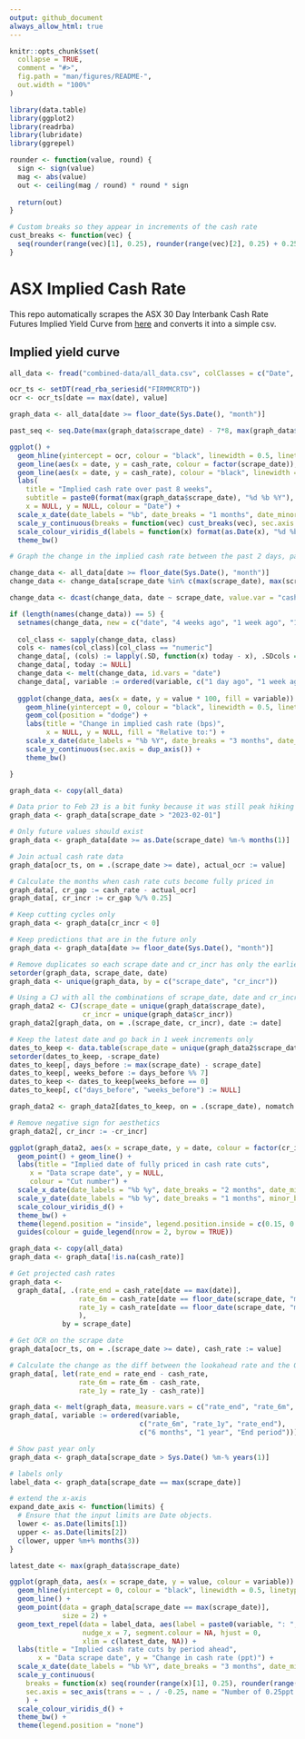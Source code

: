 ```yaml
---
output: github_document
always_allow_html: true
---
```


<!-- README.md is generated from README.Rmd. Please edit that file -->

```r
knitr::opts_chunk$set(
  collapse = TRUE,
  comment = "#>",
  fig.path = "man/figures/README-",
  out.width = "100%"
)

library(data.table)
library(ggplot2)
library(readrba)
library(lubridate)
library(ggrepel)

rounder <- function(value, round) {
  sign <- sign(value)
  mag <- abs(value)
  out <- ceiling(mag / round) * round * sign
  
  return(out)
}

# Custom breaks so they appear in increments of the cash rate
cust_breaks <- function(vec) {
  seq(rounder(range(vec)[1], 0.25), rounder(range(vec)[2], 0.25) + 0.25, 0.25) - 0.15
}

```

# ASX Implied Cash Rate

This repo automatically scrapes the ASX 30 Day Interbank Cash Rate Futures Implied Yield Curve from [here](https://www.asx.com.au/markets/trade-our-derivatives-market/derivatives-market-prices/short-term-derivatives) and converts it into a simple csv.

## Implied yield curve

```r
all_data <- fread("combined-data/all_data.csv", colClasses = c("Date", "numeric", "Date"))

ocr_ts <- setDT(read_rba_seriesid("FIRMMCRTD"))
ocr <- ocr_ts[date == max(date), value]

```

```r

graph_data <- all_data[date >= floor_date(Sys.Date(), "month")]

past_seq <- seq.Date(max(graph_data$scrape_date) - 7*8, max(graph_data$scrape_date) - 1, by = "1 week")

ggplot() +
  geom_hline(yintercept = ocr, colour = "black", linewidth = 0.5, linetype = "solid") +
  geom_line(aes(x = date, y = cash_rate, colour = factor(scrape_date)), linewidth = 1, data = graph_data[scrape_date %in% past_seq]) +
  geom_line(aes(x = date, y = cash_rate), colour = "black", linewidth = 1.2, data = graph_data[scrape_date == max(scrape_date)]) +
  labs(
    title = "Implied cash rate over past 8 weeks",
    subtitle = paste0(format(max(graph_data$scrape_date), "%d %b %Y"), " in bolded black, solid line = current OCR"),
    x = NULL, y = NULL, colour = "Date") +
  scale_x_date(date_labels = "%b", date_breaks = "1 months", date_minor_breaks = "1 month") +
  scale_y_continuous(breaks = function(vec) cust_breaks(vec), sec.axis = dup_axis()) +
  scale_colour_viridis_d(labels = function(x) format(as.Date(x), "%d %b"), guide = guide_legend(reverse = TRUE)) +
  theme_bw()

```

```r
# Graph the change in the implied cash rate between the past 2 days, past week and past 4 weeks

change_data <- all_data[date >= floor_date(Sys.Date(), "month")]
change_data <- change_data[scrape_date %in% c(max(scrape_date), max(scrape_date) - 1, max(scrape_date) - 7, max(scrape_date) - 28)]

change_data <- dcast(change_data, date ~ scrape_date, value.var = "cash_rate")

if (length(names(change_data)) == 5) {
  setnames(change_data, new = c("date", "4 weeks ago", "1 week ago", "1 day ago", "today"))
  
  col_class <- sapply(change_data, class)
  cols <- names(col_class)[col_class == "numeric"]
  change_data[, (cols) := lapply(.SD, function(x) today - x), .SDcols = cols]
  change_data[, today := NULL]
  change_data <- melt(change_data, id.vars = "date")
  change_data[, variable := ordered(variable, c("1 day ago", "1 week ago", "4 weeks ago"))]
  
  ggplot(change_data, aes(x = date, y = value * 100, fill = variable)) +
    geom_hline(yintercept = 0, colour = "black", linewidth = 0.5, linetype = "solid") +
    geom_col(position = "dodge") +
    labs(title = "Change in implied cash rate (bps)",
         x = NULL, y = NULL, fill = "Relative to:") +
    scale_x_date(date_labels = "%b %Y", date_breaks = "3 months", date_minor_breaks = "1 month") +
    scale_y_continuous(sec.axis = dup_axis()) +
    theme_bw()

}
```

```r
graph_data <- copy(all_data)

# Data prior to Feb 23 is a bit funky because it was still peak hiking cycle
graph_data <- graph_data[scrape_date > "2023-02-01"]

# Only future values should exist
graph_data <- graph_data[date >= as.Date(scrape_date) %m-% months(1)]

# Join actual cash rate data
graph_data[ocr_ts, on = .(scrape_date >= date), actual_ocr := value]

# Calculate the months when cash rate cuts become fully priced in
graph_data[, cr_gap := cash_rate - actual_ocr]
graph_data[, cr_incr := cr_gap %/% 0.25]

# Keep cutting cycles only
graph_data <- graph_data[cr_incr < 0]

# Keep predictions that are in the future only
graph_data <- graph_data[date >= floor_date(Sys.Date(), "month")]

# Remove duplicates so each scrape date and cr_incr has only the earliest date value
setorder(graph_data, scrape_date, date)
graph_data <- unique(graph_data, by = c("scrape_date", "cr_incr"))

# Using a CJ with all the combinations of scrape_date, date and cr_incr, create a new data.table that has NA for all the missing dates
graph_data2 <- CJ(scrape_date = unique(graph_data$scrape_date),
                  cr_incr = unique(graph_data$cr_incr))
graph_data2[graph_data, on = .(scrape_date, cr_incr), date := date]

# Keep the latest date and go back in 1 week increments only
dates_to_keep <- data.table(scrape_date = unique(graph_data2$scrape_date))
setorder(dates_to_keep, -scrape_date)
dates_to_keep[, days_before := max(scrape_date) - scrape_date]
dates_to_keep[, weeks_before := days_before %% 7]
dates_to_keep <- dates_to_keep[weeks_before == 0]
dates_to_keep[, c("days_before", "weeks_before") := NULL]

graph_data2 <- graph_data2[dates_to_keep, on = .(scrape_date), nomatch = 0L]

# Remove negative sign for aesthetics
graph_data2[, cr_incr := -cr_incr]

ggplot(graph_data2, aes(x = scrape_date, y = date, colour = factor(cr_incr))) +
  geom_point() + geom_line() +
  labs(title = "Implied date of fully priced in cash rate cuts",
     x = "Data scrape date", y = NULL,
     colour = "Cut number") +
  scale_x_date(date_labels = "%b %y", date_breaks = "2 months", date_minor_breaks = "1 month") +
  scale_y_date(date_labels = "%b %y", date_breaks = "1 months", minor_breaks = NULL, sec.axis = dup_axis()) +
  scale_colour_viridis_d() +
  theme_bw() +
  theme(legend.position = "inside", legend.position.inside = c(0.15, 0.85)) +
  guides(colour = guide_legend(nrow = 2, byrow = TRUE))

```


```r

graph_data <- copy(all_data)
graph_data <- graph_data[!is.na(cash_rate)]

# Get projected cash rates
graph_data <- 
  graph_data[, .(rate_end = cash_rate[date == max(date)],
                 rate_6m = cash_rate[date == floor_date(scrape_date, "month") %m+% months(6)],
                 rate_1y = cash_rate[date == floor_date(scrape_date, "month") %m+% years(1)]
                 ),
             by = scrape_date]

# Get OCR on the scrape date
graph_data[ocr_ts, on = .(scrape_date >= date), cash_rate := value]

# Calculate the change as the diff between the lookahead rate and the OCR on the day
graph_data[, let(rate_end = rate_end - cash_rate,
                 rate_6m = rate_6m - cash_rate,
                 rate_1y = rate_1y - cash_rate)]

graph_data <- melt(graph_data, measure.vars = c("rate_end", "rate_6m", "rate_1y"))
graph_data[, variable := ordered(variable, 
                                c("rate_6m", "rate_1y", "rate_end"), 
                                c("6 months", "1 year", "End period"))]

# Show past year only
graph_data <- graph_data[scrape_date > Sys.Date() %m-% years(1)]

# labels only
label_data <- graph_data[scrape_date == max(scrape_date)]

# extend the x-axis
expand_date_axis <- function(limits) {
  # Ensure that the input limits are Date objects.
  lower <- as.Date(limits[1])
  upper <- as.Date(limits[2])
  c(lower, upper %m+% months(3))
}

latest_date <- max(graph_data$scrape_date)

ggplot(graph_data, aes(x = scrape_date, y = value, colour = variable)) +
  geom_hline(yintercept = 0, colour = "black", linewidth = 0.5, linetype = "solid") +
  geom_line() +
  geom_point(data = graph_data[scrape_date == max(scrape_date)],
             size = 2) +
  geom_text_repel(data = label_data, aes(label = paste0(variable, ": ", round(value, 2), "%")),
                  nudge_x = 7, segment.colour = NA, hjust = 0,
                  xlim = c(latest_date, NA)) +
  labs(title = "Implied cash rate cuts by period ahead",
       x = "Data scrape date", y = "Change in cash rate (ppt)") +
  scale_x_date(date_labels = "%b %Y", date_breaks = "3 months", date_minor_breaks = "1 month", limits = expand_date_axis) +
  scale_y_continuous(
    breaks = function(x) seq(rounder(range(x)[1], 0.25), rounder(range(x)[2], 0.25), by = 0.25),
    sec.axis = sec_axis(trans = ~ . / -0.25, name = "Number of 0.25ppt cuts")
    ) +
  scale_colour_viridis_d() +
  theme_bw() + 
  theme(legend.position = "none") 

```